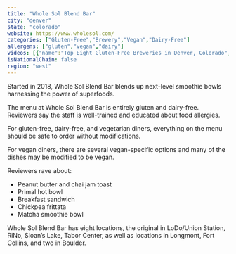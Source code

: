 ```yaml
---
title: "Whole Sol Blend Bar"
city: "denver"
state: "colorado"
website: https://www.wholesol.com/
categories: ["Gluten-Free","Brewery","Vegan","Dairy-Free"]
allergens: ["gluten","vegan","dairy"]
videos: [{"name":"Top Eight Gluten-Free Breweries in Denver, Colorado","url":"https://www.youtube.com/watch?v=OM7Fjw6uJAA"}]
isNationalChain: false
region: "west"
---
```

Started in 2018, Whole Sol Blend Bar blends up next-level smoothie bowls harnessing the power of superfoods.

The menu at Whole Sol Blend Bar is entirely gluten and dairy-free. Reviewers say the staff is well-trained and educated about food allergies. 

For gluten-free, dairy-free, and vegetarian diners, everything on the menu should be safe to order without modifications.

For vegan diners, there are several vegan-specific options and many of the dishes may be modified to be vegan.

Reviewers rave about:
* Peanut butter and chai jam toast
* Primal hot bowl
* Breakfast sandwich
* Chickpea frittata
* Matcha smoothie bowl

Whole Sol Blend Bar has eight locations, the original in LoDo/Union Station, RiNo, Sloan’s Lake, Tabor Center, as well as locations in Longmont, Fort Collins, and two in Boulder.
